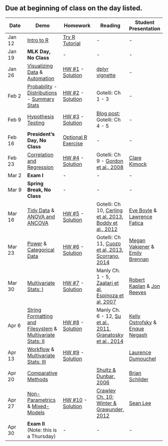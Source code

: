 ## Due at beginning of class on the day listed. 


Date  | Demo | Homework  | Reading | Student Presentation 
------ | ---------  | --------- | -------- | ------- 
Jan 12 | [Intro to R](intro_to_R.html) | [Try R Tutorial](http://tryr.codeschool.com) | - | - 
Jan 19 | **MLK Day, No Class** | - | - | - 
Jan 26 | [Visualizing Data](visualization.html) & [Automation](automation.html) | [HW #1](homework_assignment_1.html) - [Solution](homework_solutions/HW_1_solution.html) | [dplyr vignette](http://cran.rstudio.com/web/packages/dplyr/vignettes/introduction.html) | - 
Feb 2	|  [Probability](probability.html) - [Distributions](distributions.html) - [Summary Stats](summary_stats.html) | [HW #2](homework_assignment_2.html) - [Solution](homework_solutions/HW_2_solution.html) | Gotelli: Ch 1 - 3 | -
Feb 9 | [Hypothesis Testing](hypothesis_testing.html) | [HW #3](homework_assignment_3.html) - [Solution](homework_solutions/HW_3_solution.html)  | [Blog post](https://oikosjournal.wordpress.com/2011/10/11/frequentist-vs-bayesian-statistics-resources-to-help-you-choose/); Gotelli: Ch 4 - 5 | -
Feb 16 | **President's Day, No Class** | [Optional R Exercise](R_Skills_Practice.html)  | - | - 
Feb 23 | [Correlation and Regression](regression.html) | [HW #4](homework_assignment_4.html) - [Solution](homework_solutions/HW_4_solution.html)  | Gotelli: Ch 9 - [Gordon et al., 2008](readings_pdf/PNAS-2008-Gordon et al.-LB1-Scaling.pdf) | [Clare Kimock](studentdemos/clare_kimok_regression.html)
Mar 2 | **Exam I** | - | - | - 
Mar 9 | **Spring Break, No Class** | - | - | - 
Mar 16 | [Tidy Data](tidyR.html) & [ANOVA and ANCOVA](ANOVA.html) | [HW #5](homework_assignment_5.html) - [Solution](homework_solutions/HW_5_solution.html)   | Gotelli: Ch 10, [Cerling et al. 2013](readings_pdf/Cerling_etal_2013.pdf), [Boddy et al., 2012](readings_pdf/Boddy_etal_2012.pdf) | [Eve Boyle](studentdemos/Boyle_Cerling_ANOVA.html) & [Lawrence Fatica](studentdemos/Fatica_ANCOVA_Presentation.html)
Mar 23 | [Power](power_analysis.html) & [Categorical Data](categorical_data.html) | [HW #6](homework_assignment_6.html) - [Solution](homework_solutions/HW_6_solution.html)  | Gotelli: Ch 11, [Cuozo et al, 2013](readings_pdf/Cuozo_etal_2013.pdf), [Scorrano, 2014](readings_pdf/Scorrano_2014_palaeodiet.pdf)| [Megan Vakiener](studentdemos/Vakiener.html) & [Emily Brennan](studentdemos/Brennan.html)
Mar 30 | [Multivariate Stats: I](Multivariate_I.html) |  [HW #7](homework_assignment_7.html) - [Solution](homework_solutions/HW_7_solution.html) | Manly Ch. 1 - 5, [Zaatari et al](readings_pdf/Zaatari_etal_2011.pdf), [Espinoza et al, 2007](readings_pdf/Espinoza_etal_2007.pdf)| [Robert Kaplan](studentdemos/Kaplan_DFA.html) & [Jon Reeves](studentdemos/JR_Cluster_Analysis.html)
Apr 6	| [String Formatting and Filesystem](String_Formatting_Filesystem.html) & [Multivariate Stats: II](Multivariate_II.html) |   [HW #8](homework_assignment_8.html) - [Solution](homework_solutions/HW_8_solution.html)| Manly Ch. 6 - 12, [Su et al., 2011](readings_pdf/Su_etal_2011.pdf), [Granatosky et al., 2014](readings_pdf/Granatosky_etal_2014.pdf) | [Kelly Ostrofsky](studentdemos/Ostrofsky_PCA.html) & [Enque Negash](studentdemos/Negash_Correspondence.html)
Apr 13 | [Workflow](workflow.html) & [Multivariate Stats: III](Multivariate_III.html) |  [HW #9](homework_assignment_9.html) - [Solution](homework_solutions/HW_9_solution.html) | |  [Laurence Dumouchel](studentdemos/NMDS-Dumouchel.html)
Apr 20 | [Comparative Methods](comparative_methods.html) |  | [Shultz & Dunbar, 2006](readings_pdf/Shultz_Dunbar_2006.pdf) | [Brian Schilder](studentdemos/Schilder_Ungulate.html)
Apr 27 | [Non-Parametrics](nonparametrics.html) & [Mixed-Models](mixed_models.html) |  [HW #10](homework_assignment_10.html) - [Solution](homework_solutions/HW_10_solution.html) | [Crawley Ch. 10](readings_pdf/Crawley_Ch10_MixedEffects.pdf); [Winter & Grawunder, 2012 ](readings_pdf/Winter_Grawunder_2012.pdf) | [Sean Lee](studentdemos/Lee_Sean_Mixed_Models_Presentation.html)
Apr 30 |  **Exam II** (Note: this is a Thursday) | - | - | - 
